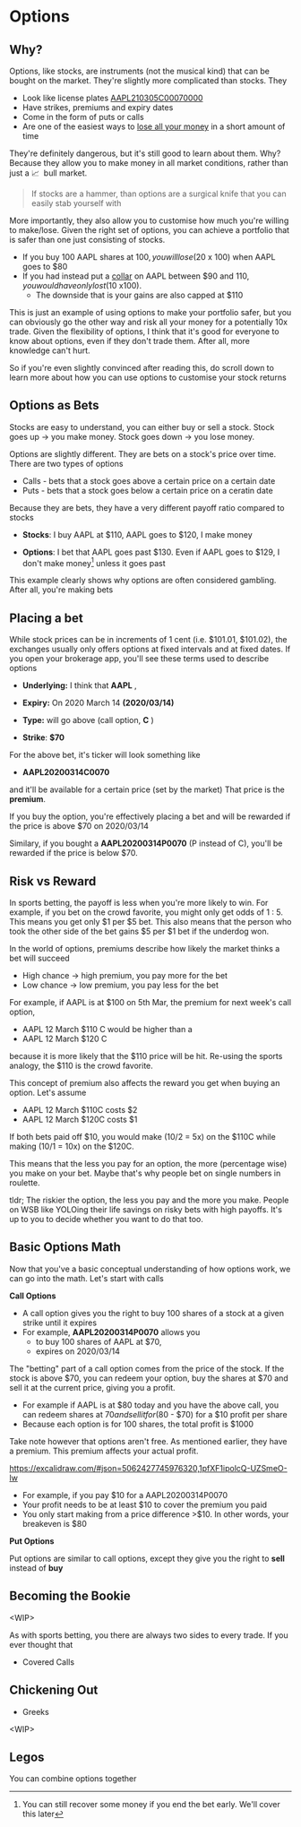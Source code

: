 # Options

## Why?

Options, like stocks, are instruments (not the musical kind) that can be bought on the market. They're slightly more complicated than stocks. They

- Look like license plates [AAPL210305C00070000](https://finance.yahoo.com/quote/AAPL210305C00070000?p=AAPL210305C00070000)
- Have strikes, premiums and expiry dates
- Come in the form of puts or calls
- Are one of the easiest ways to [lose all your money](https://www.reddit.com/r/wallstreetbetsOGs/comments/ltj1ie/gonna_run_this_account_to_the_ground_and_then/) in a short amount of time

They're definitely dangerous, but it's still good to learn about them. Why? Because they allow you to make money in all market conditions, rather than just a <span>📈&nbsp;</span> bull market.

> If stocks are a hammer, than options are a surgical knife that you can easily stab yourself with

More importantly, they also allow you to customise how much you're willing to make/lose. Given the right set of options, you can achieve a portfolio that is safer than one just consisting of stocks.

- If you buy 100 AAPL shares at $100, you will lose ($20 x 100) when AAPL goes to $80
- If you had instead put a [collar](https://www.theoptionsguide.com/the-collar-strategy.aspx) on AAPL between $90 and $110, you would have only lost ($10 x100).
  - The downside that is your gains are also capped at $110

This is just an example of using options to make your portfolio safer, but you can obviously go the other way and risk all your money for a potentially 10x trade. Given the flexibility of options, I think that it's good for everyone to know about options, even if they don't trade them. After all, more knowledge can't hurt.

So if you're even slightly convinced after reading this, do scroll down to learn more about how you can use options to customise your stock returns

## Options as Bets

Stocks are easy to understand, you can either buy or sell a stock. Stock goes up $\rightarrow$ you make money. Stock goes down $\rightarrow$ you lose money.

Options are slightly different. They are bets on a stock's price over time. There are two types of options

- Calls - bets that a stock goes above a certain price on a certain date
- Puts - bets that a stock goes below a certain price on a ceratin date

Because they are bets, they have a very different payoff ratio compared to stocks

- **Stocks**: I buy AAPL at $110, AAPL goes to $120, I make money

- **Options**: I bet that AAPL goes past $130. Even if AAPL goes to $129, I don't make money[^1] unless it goes past

This example clearly shows why options are often considered gambling. After all, you're making bets

[^1]: You can still recover some money if you end the bet early. We'll cover this later

## Placing a bet

While stock prices can be in increments of 1 cent (i.e. $101.01, $101.02), the exchanges usually only offers options at fixed intervals and at fixed dates. If you open your brokerage app, you'll see these terms used to describe options

- **Underlying:** I think that **<Teal>AAPL</Teal>** ,
- **Expiry:** On 2020 March 14 **<Blue>(2020/03/14)</Blue>**

- **Type:** will go above (call option, **<Pink>C</Pink>**
  )

- **Strike**: **<Green>$70</Green>**

For the above bet, it's ticker will look something like

- **<Teal>AAPL</Teal><Blue>20200314</Blue><Pink>C</Pink><Green>0070</Green>**

and it'll be available for a certain price (set by the market) That price is the **<Yellow>premium</Yellow>**.

If you buy the option, you're effectively placing a bet and will be rewarded if the price is above <Green>$70</Green> on <Blue>2020/03/14</Blue>

Similary, if you bought a **<Teal>AAPL</Teal><Blue>20200314</Blue><Pink>P</Pink><Green>0070</Green>** (P instead of C), you'll be rewarded if the price is below $70.

## Risk vs Reward

In sports betting, the payoff is less when you're more likely to win. For example, if you bet on the crowd favorite, you might only get odds of 1 : 5. This means you get only $1 per $5 bet. This also means that the person who took the other side of the bet gains $5 per $1 bet if the underdog won.

In the world of options, premiums describe how likely the market thinks a bet will succeed

- High chance -> high premium, you pay more for the bet
- Low chance -> low premium, you pay less for the bet

For example, if AAPL is at $100 on 5th Mar, the premium for next week's call option,

- AAPL 12 March $110 C would be higher than a
- AAPL 12 March $120 C

because it is more likely that the $110 price will be hit. Re-using the sports analogy, the $110 is the crowd favorite.

This concept of premium also affects the reward you get when buying an option. Let's assume

- AAPL 12 March $110C costs $2
- AAPL 12 March $120C costs $1

If both bets paid off $10, you would make (10/2 = 5x) on the $110C while making (10/1 = 10x) on the $120C.

This means that the less you pay for an option, the more (percentage wise) you make on your bet. Maybe that's why people bet on single numbers in roulette.

tldr; The riskier the option, the less you pay and the more you make. People on WSB like YOLOing their life savings on risky bets with high payoffs. It's up to you to decide whether you want to do that too.

## Basic Options Math

Now that you've a basic conceptual understanding of how options work, we can go into the math. Let's start with calls

**Call Options**

- A call option gives you the right to buy 100 shares of a stock at a given strike until it expires
- For example, **<Teal>AAPL</Teal><Blue>20200314</Blue><Pink>P</Pink><Green>0070</Green>** allows you
  - to buy 100 shares of AAPL at <Green>$70</Green>,
  - expires on <Blue>2020/03/14</Blue>

The "betting" part of a call option comes from the price of the stock. If the stock is above $70, you can redeem your option, buy the shares at $70 and sell it at the current price, giving you a profit.

- For example if AAPL is at $80 today and you have the above call, you can redeem shares at $70 and sell it for ($80 - $70) for a $10 profit per share
- Because each option is for 100 shares, the total profit is $1000

Take note however that options aren't free. As mentioned earlier, they have a premium. This premium affects your actual profit.

https://excalidraw.com/#json=5062427745976320,1pfXF1ipolcQ-UZSmeO-lw

- For example, if you pay $10 for a <Teal>AAPL</Teal><Blue>20200314</Blue><Pink>P</Pink><Green>0070</Green>
- Your profit needs to be at least $10 to cover the premium you paid
- You only start making from a price difference >$10. In other words, your breakeven is $80

**Put Options**

Put options are similar to call options, except they give you the right to **sell** instead of **buy**

## Becoming the Bookie

<WIP\>

As with sports betting, you there are always two sides to every trade. If you ever thought that

- <Link to="covered_calls">Covered Calls</Link>

## Chickening Out

- <Link to="covered_calls">Greeks</Link>

<WIP\>

## Legos

You can combine options together
